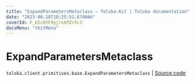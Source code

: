 ```yaml
---
title: "ExpandParametersMetaclass — Toloka-Kit | Toloka documentation"
date: "2023-08-28T10:25:51.670066"
coverId: F_bIcOYF9yjrxkPZrXc3
docsMenu: "tkitMenu"
---
```


# ExpandParametersMetaclass

`toloka.client.primitives.base.ExpandParametersMetaclass` | [Source code](https://github.com/Toloka/toloka-kit/blob/v1.2.1/src/client/primitives/base.py#L412)